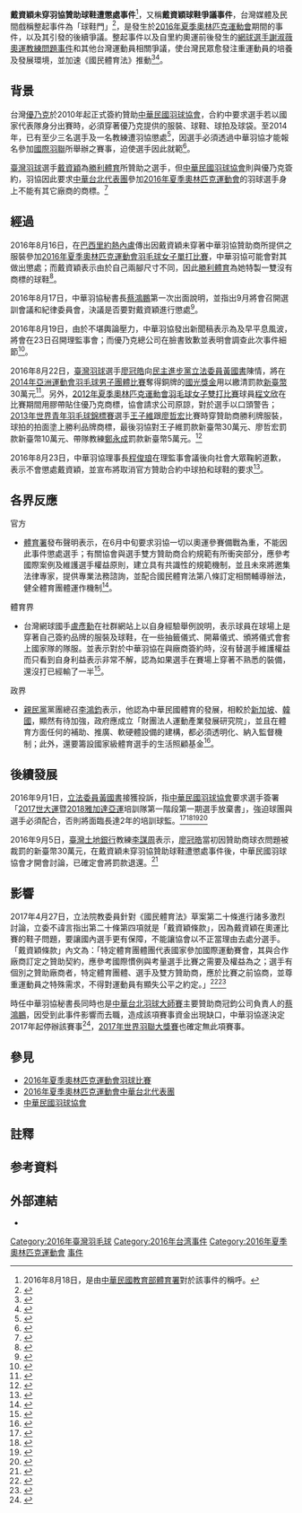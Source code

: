 {{noteTA
|1=zh-hans:尤尼克斯;zh-hk:Yonex;zh-tw:優乃克;
|G1=Badminton
}}
{{Infobox Historical Event
|事件名称 = 戴資穎未穿羽協贊助球鞋遭懲處事件
|图像     = Yonex Chinese Taipei Open 2016 - Semifinal - Tai Tzu-ying vs Nitchaon Jindapol 01.jpg
|图像说明 = 戴資穎於2016中華台北羽球公開賽
|参与者   = [[戴資穎|戴資穎]]<br>[[中華民國羽球協會|中華民國羽球協會]]、[[教育部體育署|教育部體育署]]
|地点     = {{BRA}}[[里約熱內盧|里約熱內盧]]<br>{{ROC-TWN}}
|日期     = {{Start date|2016|08|16}} – {{End date|2016|8|23}}
|结果     = 
|影响     = 
}}
'''戴資穎未穿羽協贊助球鞋遭懲處事件'''<ref group="註">2016年8月18日，是由[[中華民國教育部體育署|中華民國教育部體育署]]對於該事件的稱呼。</ref>，又稱'''戴資穎球鞋爭議事件'''，台灣媒體及民間戲稱整起事件為「球鞋門」<ref>{{Cite news|url=http://news.ltn.com.tw/news/life/breakingnews/1800005|title=戴資穎「球鞋門」事件 法界人士批：羽協凌駕國際規範|date=2016-08-19|accessdate=2017-05-03|publisher=自由時報|archive-date=2019-11-30|archive-url=https://web.archive.org/web/20191130204046/https://news.ltn.com.tw/news/life/breakingnews/1800005|dead-url=no}}</ref>，是發生於[[2016年夏季奧林匹克運動會|2016年夏季奧林匹克運動會]]期間的事件，以及其引發的後續爭議。整起事件以及自里約奧運前後發生的[[網球選手謝淑薇奧運教練問題事件|網球選手謝淑薇奧運教練問題事件]]和其他台灣運動員相關爭議，使台灣民眾愈發注重運動員的培養及發展環境，並加速《國民體育法》推動<ref>{{Cite news|url=http://www.peoplenews.tw/news/d10201bd-de2d-41dc-a018-7a38ca588599|title=戴資穎球衣風波 林德福承諾未來不再發生|date=2017-05-03|accessdate=2017-05-03|publisher=民報|archive-date=2017-05-08|archive-url=https://web.archive.org/web/20170508153902/http://www.peoplenews.tw/news/d10201bd-de2d-41dc-a018-7a38ca588599|dead-url=no}}</ref><ref>{{Cite news|url=http://sports.ltn.com.tw/news/breakingnews/2056176|title=戴資穎球衣事件「助攻」《國民體育法》今初審通過|date=2017-05-03|accessdate=2017-05-04|publisher=自由體育|archive-date=2017-05-08|archive-url=https://web.archive.org/web/20170508233648/http://sports.ltn.com.tw/news/breakingnews/2056176|dead-url=no}}</ref>。

== 背景 ==
台灣[[優乃克|優乃克]]於2010年起正式簽約贊助[[中華民國羽球協會|中華民國羽球協會]]，合約中要求選手若以國家代表隊身分出賽時，必須穿著優乃克提供的服裝、球鞋、球拍及球袋。至2014年，已有至少三名選手及一名教練遭羽協懲處<ref>{{Cite web|url=http://sports.ltn.com.tw/news/breakingnews/1801203|title=與YONEX簽約以來 羽協對3球員1教練開罰|date=2016-08-20|accessdate=2016-08-23|publisher=自由體育|archive-date=2016-08-23|archive-url=https://web.archive.org/web/20160823145204/http://sports.ltn.com.tw/news/breakingnews/1801203|dead-url=no}}</ref>，因選手必須透過中華羽協才能報名參加[[國際羽聯|國際羽聯]]所舉辦之賽事，迫使選手因此就範<ref>{{Cite web|url=http://sports.ltn.com.tw/news/breakingnews/1803090|title=羽協如何逼迫選手就範？ 著名球評舉3懲處案例|date=2016-08-22|accessdate=2016-08-23|publisher=自由體育|archive-date=2016-08-24|archive-url=https://web.archive.org/web/20160824064551/http://sports.ltn.com.tw/news/breakingnews/1803090|dead-url=no}}</ref>。

[[臺灣|臺灣]][[羽球|羽球]]選手[[戴資穎|戴資穎]]為[[勝利體育|勝利體育]]所贊助之選手，但[[中華民國羽球協會|中華民國羽球協會]]則與優乃克簽約，羽協因此要求[[2016年夏季奧林匹克運動會中華台北代表團|中華台北代表團]]參加[[2016年夏季奧林匹克運動會|2016年夏季奧林匹克運動會]]的羽球選手身上不能有其它廠商的商標。<ref>{{Cite web|title=比賽鞋行不行? 戴資穎恐遭羽協處分? 臉書訴心情吞下去！|publisher=民報|url=http://www.peoplenews.tw/news/f3dacaf8-4492-46f4-9f4c-6cdbe05acd7e|date=2016-08-15|author=|accessdate=2016-08-22|language=zh-hant|archive-date=2016-08-19|archive-url=https://web.archive.org/web/20160819184034/http://www.peoplenews.tw/news/f3dacaf8-4492-46f4-9f4c-6cdbe05acd7e|dead-url=no}}</ref>

== 經過 ==
2016年8月16日，在[[巴西|巴西]][[里約熱內盧|里約熱內盧]]傳出因戴資穎未穿著中華羽協贊助商所提供之服裝參加[[2016年夏季奧林匹克運動會羽毛球女子單打比賽|2016年夏季奧林匹克運動會羽毛球女子單打比賽]]，中華羽協可能會對其做出懲處；而戴資穎表示由於自己兩腳尺寸不同，因此[[勝利體育|勝利體育]]為她特製一雙沒有商標的球鞋<ref>{{Cite web|url=http://sports.ltn.com.tw/m/news/breakingnews/1796799|title=奧運》未穿官方贊助商球鞋 羽協考慮懲處戴資穎|date=2016-08-16|accessdate=2016-08-17|publisher=自由體育|archive-date=2016-08-19|archive-url=https://web.archive.org/web/20160819141954/http://sports.ltn.com.tw/m/news/breakingnews/1796799|dead-url=no}}</ref>。

2016年8月17日，中華羽協秘書長[[蔡鴻鵬|蔡鴻鵬]]第一次出面說明，並指出9月將會召開選訓會議和紀律委員會，決議是否要對戴資穎進行懲處<ref>{{Cite web|url=http://www.peoplenews.tw/news/3bb82552-34a9-4604-af25-81ee095e80ec|title=是否開罰 羽協不鬆口：要是其他選手比照 怎辦？|date=2016-08-17|accessdate=2016-08-23|publisher=民報|archive-date=2016-08-20|archive-url=https://web.archive.org/web/20160820101807/http://www.peoplenews.tw/news/3bb82552-34a9-4604-af25-81ee095e80ec|dead-url=no}}</ref>。

2016年8月19日，由於不堪輿論壓力，中華羽協發出新聞稿表示為及早平息風波，將會在23日召開理監事會；而優乃克總公司在臉書致歉並表明會調查此次事件細節<ref>{{Cite web|url=http://www.peoplenews.tw/news/d39fa332-46b8-44e2-b940-f90359493e7c|title=盼止血！羽協23日開理監事會 YONEX總公司道歉、調查始末|date=2016-08-19|accessdate=2016-08-23|publisher=民報|archive-date=2019-11-30|archive-url=https://web.archive.org/web/20191130205401/https://www.peoplenews.tw/news/d39fa332-46b8-44e2-b940-f90359493e7c|dead-url=no}}</ref>。

2016年8月22日，[[臺灣|臺灣]][[羽球|羽球]]選手[[廖冠皓|廖冠皓]]向[[民主進步黨|民主進步黨]][[立法委員|立法委員]][[黃國書|黃國書]]陳情，將在[[2014年亞洲運動會羽毛球男子團體比賽|2014年亞洲運動會羽毛球男子團體比賽]]奪得銅牌的[[國光獎金|國光獎金]]用以繳清罰款[[新臺幣|新臺幣]]30萬元<ref>{{Cite web|title=不只戴資穎 廖冠皓向立委陳情同遭遇|publisher=中央廣播電臺|url=http://news.rti.org.tw/news/detail/?recordId=290285|date=2016-08-22|author=蕭照平|accessdate=2016-08-23|language=zh-hant|deadurl=yes|archiveurl=https://web.archive.org/web/20160826050957/http://news.rti.org.tw/news/detail/?recordId=290285|archivedate=2016年8月26日|df=}}</ref>。另外，[[2012年夏季奧林匹克運動會羽毛球女子雙打比賽|2012年夏季奧林匹克運動會羽毛球女子雙打比賽]]球員[[程文欣|程文欣]]在比賽期間用膠帶貼住優乃克商標，協會請求公司原諒，對於選手以口頭警告；[[2013年世界青年羽毛球錦標賽|2013年世界青年羽毛球錦標賽]]選手[[王子維|王子維]]跟[[廖哲宏|廖哲宏]]比賽時穿贊助商勝利牌服裝，球拍的拍面塗上勝利品牌商標，最後羽協對王子維罰款新臺幣30萬元、廖哲宏罰款新臺幣10萬元、帶隊教練[[鄭永成|鄭永成]]罰款新臺幣5萬元。<ref>{{cite news|title=沒用贊助球拍挨罰30萬及禁賽　廖冠皓：用銅牌獎金繳清|publisher=東森新聞|url=http://www.ettoday.net/news/20160822/760195.htm|date=2016-08-22|author=翁嫆琄|accessdate=2016-09-06|language=zh-hant|archive-date=2018-01-29|archive-url=https://web.archive.org/web/20180129195402/https://www.ettoday.net/news/20160822/760195.htm|dead-url=no}}</ref>

2016年8月23日，中華羽協理事長[[程俊琅|程俊琅]]在理監事會議後向社會大眾鞠躬道歉，表示不會懲處戴資穎，並宣布將取消官方贊助合約中球拍和球鞋的要求<ref>{{Cite web|title=羽協理事長鞠躬道歉 取消官方贊助球鞋、球拍要求|publisher=自由體育|url=http://sports.ltn.com.tw/news/breakingnews/1804123|date=2016-08-23|author=卓佳萍|accessdate=2016-08-23|language=zh-tw|archive-date=2019-12-02|archive-url=https://web.archive.org/web/20191202104236/https://sports.ltn.com.tw/news/breakingnews/1804123|dead-url=no}}</ref>。

== 各界反應 ==
;官方
*[[體育署|體育署]]發布聲明表示，在6月中旬要求羽協一切以奧運參賽備戰為重，不能因此事件懲處選手；有關協會與選手雙方贊助商合約規範有所衝突部分，應參考國際案例及維護選手權益原則，建立具有共識性的規範機制，並且未來將邀集法律專家，提供專業法務諮詢，並配合國民體育法第八條訂定相關輔導辦法，健全體育團體運作機制<ref>{{Cite web|title=戴資穎球鞋爭議 體育署：不應懲處選手|publisher=中央社|url=http://www.cna.com.tw/news/aspt/201608180428-1.aspx|date=2016-08-18|author=林宏翰|accessdate=2016-08-23|language=zh-tw|archive-date=2016-08-26|archive-url=https://web.archive.org/web/20160826055621/http://www.cna.com.tw/news/aspt/201608180428-1.aspx|dead-url=no}}</ref>。

;體育界
*台灣網球國手[[盧彥勳|盧彥勳]]在社群網站上以自身經驗舉例說明，表示球員在球場上是穿著自己簽約品牌的服裝及球鞋，在一些抽籤儀式、開幕儀式、頒將儀式會套上國家隊的隊服。並表示對於中華羽協在與廠商簽約時，沒有替選手維護權益而只看到自身利益表示非常不解，認為如果選手在賽場上穿著不熟悉的裝備，還沒打已經輸了一半<ref>{{Cite web|title=戴資穎球鞋爭議 盧彥勳批羽協只顧利益|publisher=中央社|url=http://www.cna.com.tw/news/aspt/201608195003-1.aspx|date=2016-08-19|accessdate=2016-08-23|language=zh-tw|archive-date=2016-08-26|archive-url=https://web.archive.org/web/20160826060259/http://www.cna.com.tw/news/aspt/201608195003-1.aspx|dead-url=no}}</ref>。

;政界
*[[親民黨|親民黨]]黨團總召[[李鴻鈞_(立委)|李鴻鈞]]表示，他認為中華民國體育的發展，相較於[[新加坡|新加坡]]、[[韓國|韓國]]，顯然有待加強，政府應成立「財團法人運動產業發展研究院」，並且在體育方面任何的補助、推廣、軟硬體設備的建構，都必須透明化、納入監督機制；此外，還要籌設國家級體育選手的生活照顧基金<ref>{{Cite web|title=羽協揚言懲處案 立委：修法納公益理事|publisher=台灣醒報|url=https://anntw.com/articles/20160822-9syx|date=2016-08-22|author=林亭妤|accessdate=2016-08-23|language=zh-hant|archive-date=2019-08-20|archive-url=https://web.archive.org/web/20190820144314/https://anntw.com/articles/20160822-9syx|dead-url=no}}</ref>。

== 後續發展 ==
2016年9月1日，[[立法委員|立法委員]][[黃國書_(臺中市政治人物)|黃國書]]接獲投訴，指[[中華民國羽球協會|中華民國羽球協會]]要求選手簽署「[[2017年夏季世界大學運動會|2017世大運]]暨[[2018年亚洲运动会|2018雅加達亞運]]培訓隊第一階段第一期選手放棄書」，強迫球團與選手必須配合，否則將面臨長達2年的培訓球監。<ref>{{Cite web|title=培訓世大運綁亞運 體育署要求羽協修辦法|publisher=中央社|url=http://www.cna.com.tw/news/aipl/201609010194-1.aspx|date=2016-09-01|author=蘇龍麒|accessdate=2016-09-05|language=zh-hant|archive-date=2016-09-02|archive-url=https://web.archive.org/web/20160902144947/http://www2.cna.com.tw/news/aipl/201609010194-1.aspx|dead-url=no}}</ref><ref>{{Cite web|title=綠委爆：羽協用法規綁架球員|publisher=大紀元|url=http://www.epochtimes.com/b5/16/9/1/n8258610.htm|date=2016-09-01|author=吳旻洲|accessdate=2016-09-05|language=zh-hant|archive-date=2016-09-18|archive-url=https://web.archive.org/web/20160918061116/http://www.epochtimes.com/b5/16/9/1/n8258610.htm|dead-url=no}}</ref><ref>{{Cite web|title=羽協又設辦法要選手穿規範賽服　體育署要求修改|publisher=東森新聞|url=http://www.ettoday.net/news/20160901/766990.htm|date=2016-09-01|author=翁嫆琄|accessdate=2016-09-05|language=zh-hant|archive-date=2016-09-02|archive-url=https://web.archive.org/web/20160902142308/http://www.ettoday.net/news/20160901/766990.htm|dead-url=no}}</ref><ref>{{Cite web|title=羽球》擬管理辦法約束國家隊 立委：球員不容被綁架|publisher=自由時報|url=http://sports.ltn.com.tw/news/breakingnews/1813041|date=2016-09-01|author=卓佳萍|accessdate=2016-09-05|language=zh-hant|archive-date=2016-09-05|archive-url=https://web.archive.org/web/20160905020858/http://sports.ltn.com.tw/news/breakingnews/1813041|dead-url=no}}</ref>

2016年9月5日，[[臺灣土地銀行|臺灣土地銀行]]教練[[李謀周|李謀周]]表示，[[廖冠皓|廖冠皓]]當初因贊助商球衣問題被裁罰的新臺幣30萬元，在戴資穎未穿羽協贊助球鞋遭懲處事件後，中華民國羽球協會才開會討論，已確定會將罰款退還。<ref>{{Cite web|title=廖冠皓獲平反 羽協將退回罰款|publisher=自由時報|url=http://sports.ltn.com.tw/news/breakingnews/1816947|date=2016-09-05|author=林宗偉|accessdate=2016-09-06|language=zh-hant|archive-date=2019-12-01|archive-url=https://web.archive.org/web/20191201131356/https://sports.ltn.com.tw/news/breakingnews/1816947|dead-url=no}}</ref>

== 影響 ==
2017年4月27日，立法院教委員針對《國民體育法》草案第二十條進行諸多激烈討論，立委不諱言指出第二十條第四項就是「戴資穎條款」，因為戴資穎在奧運比賽的鞋子問題，要讓國內選手更有保障，不能讓協會以不正當理由去處分選手。「戴資穎條款」內文為：「特定體育團體團代表國家參加國際運動賽會，其與合作廠商訂定之贊助契約，應參考國際慣例與考量選手比賽之需要及權益為之；選手有個別之贊助廠商者，特定體育團體、選手及雙方贊助商，應於比賽之前協商，並尊重運動員之特殊需求，不得對運動員有顯失公平之約定。」<ref>{{cite news|title=「戴資穎條款」過關 選手享有個人贊助權利|publisher=中時電子報|url=http://www.chinatimes.com/realtimenews/20170427005261-260403|date=2017-04-27|author=陳志祥|accessdate=2017-04-27|language=zh-hant|archive-date=2017-04-28|archive-url=https://web.archive.org/web/20170428052843/http://www.chinatimes.com/realtimenews/20170427005261-260403|dead-url=no}}</ref><ref>{{cite news|title=「戴資穎們」的煩惱 修體育相關法律有解？|publisher=信傳媒|url=https://www.cmmedia.com.tw/home/articles/3570|date=2017-04-27|author=陳彥驊|accessdate=2017-04-27|language=zh-hant|archive-date=2017-04-28|archive-url=https://web.archive.org/web/20170428050754/https://www.cmmedia.com.tw/home/articles/3570|dead-url=no}}</ref>

時任中華羽協秘書長同時也是[[中華台北羽球大師賽|中華台北羽球大師賽]]主要贊助商冠鈞公司負責人的[[蔡鴻鵬|蔡鴻鵬]]，因受到此事件影響而去職，造成該項賽事資金出現缺口，中華羽協遂決定2017年起停辦該賽事<ref>{{cite news|title=贊助抽腿 4百萬蒸發 台北大師賽明年停辦|url=http://www.appledaily.com.tw/appledaily/article/sports/20161013/37414602/|agency=蘋果日報|date=2016-10-13|accessdate=2017-08-23|archive-date=2016-12-22|archive-url=https://web.archive.org/web/20161222223045/http://www.appledaily.com.tw/appledaily/article/sports/20161013/37414602/|dead-url=no}}</ref>，[[2017年世界羽聯大獎賽|2017年世界羽聯大獎賽]]也確定無此項賽事。

== 參見 ==
* [[2016年夏季奧林匹克運動會羽球比賽|2016年夏季奧林匹克運動會羽球比賽]]
* [[2016年夏季奧林匹克運動會中華台北代表團|2016年夏季奧林匹克運動會中華台北代表團]]
*[[中華民國羽球協會|中華民國羽球協會]]

== 註釋 ==
{{Reflist|group="註"}}

== 参考資料 ==
{{Reflist|30em}}

== 外部連結 ==
{{commons category|Tai_Tzu-ying|戴資穎}}
*{{Facebook page|戴資穎-Tai-Tzu-Ying-164965326883996|戴資穎}}{{zh-tw}}

{{臺灣社會運動|體育改革運動}}

[[Category:2016年臺灣羽毛球|Category:2016年臺灣羽毛球]]
[[Category:2016年台湾事件|Category:2016年台湾事件]]
[[Category:2016年夏季奧林匹克運動會|Category:2016年夏季奧林匹克運動會]]
[[Category:夏季奧林匹克運動會中華台北代表團|事件]]